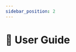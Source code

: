 ```yaml
---
sidebar_position: 2
---
```



# 📖 User Guide

<Title
  pre={['📣 Campaign']}
  title={'📖 User Guide'}
/>

<Fragment>
  ## <ExcelIcon /> _Excel_ configuration
</Fragment>

<Fragment>
  :::tip
  Paths referenced in the <ExcelIcon /> configuration are **relative** to this
  file.
  :::

</Fragment>

:::tip
You can automatically [detect and add audio files](../../../extras/file-detection).
:::

:::tip
Most column headers have documentation, available by hovering with mouse cursor.
:::

<Fragment>
  The <ExcelIcon /> configuration is divided in multiple tabs:
</Fragment>

<Fragment>
  ### <ExcelTab background={'#eeeeee'}>Help</ExcelTab>
</Fragment>

This tab provides quick information.

<Fragment>
  ### <ExcelTab background={'#ffffa6'}>Settings</ExcelTab>
</Fragment>

Specify your campaign settings in this tab.

<Fragment>
  ### <ExcelTab background={'#ffffa6'}>Files</ExcelTab>
</Fragment>

Specify file paths, sites, dates, and labels in this tab.

:::tip
Label properties must be prefixed with `label_`. We also recommend capitalizing them.

Example: `label_REPLICA`
:::

<Fragment>
  ### <ExcelTab background={'#ffffa6'}>Bands</ExcelTab>
</Fragment>

Specify your filtering bands in this tab.

<Fragment>
  ### <ExcelTab background={'#ffffa6'}>Integrations</ExcelTab>
</Fragment>

Specify integration intervals in this tab.

<Fragment>
  ### <ExcelTab background={'#ffffa6'}>Ranges</ExcelTab>
</Fragment>

Specify dates and time spans in this tab.

<Fragment>
  ### <ExcelTab background={'#ffffa6'}>Trajectories</ExcelTab>
</Fragment>

Specify trajectories in this tab.

:::warning

`label_property` and `label_value` are case-sensitive!

:::

<Fragment>
  ### <ExcelTab background={'#b4c7dc'}>Extractors</ExcelTab>
</Fragment>

Configure extraction settings in this tab.

<Fragment>
  Refer to the <ExcelTab background={'#eeeeee'}>ListExtractors</ExcelTab> tab
  for available extractors.
</Fragment>

<Fragment>
  ### <ExcelTab background={'#b4c7dc'}>Digesters</ExcelTab>
</Fragment>

Configure _digesters_ (metrics) in this tab.

<Fragment>
  Refer to the <ExcelTab background={'#eeeeee'}>ListDigesters</ExcelTab> tab for
  available digesters.
</Fragment>

<Fragment>
  ### <ExcelTab background={'#b4c7dc'}>Reducers</ExcelTab>
</Fragment>

Configure reduction settings in this tab.

<Fragment>
  Refer to the <ExcelTab background={'#eeeeee'}>ListReducers</ExcelTab> tab for
  available reducers.
</Fragment>

<Fragment>
  ### <ExcelTab background={'#b4c7dc'}>Autoclusters</ExcelTab>
</Fragment>

Configure autoclustering settings in this tab.

<Fragment>
  Refer to the <ExcelTab background={'#eeeeee'}>ListAutoclusters</ExcelTab> tab
  for available autoclusters.
</Fragment>

## ⏭️ Next Step

You can now generate your data using the 🧮 [Processing](../../processing/)
module.
